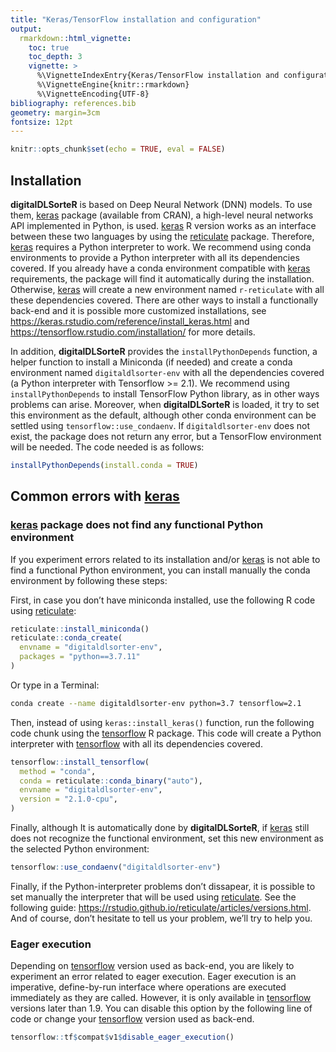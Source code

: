 ```yaml
---
title: "Keras/TensorFlow installation and configuration"
output: 
  rmarkdown::html_vignette:
    toc: true
    toc_depth: 3
    vignette: >
      %\VignetteIndexEntry{Keras/TensorFlow installation and configuration}
      %\VignetteEngine{knitr::rmarkdown}
      %\VignetteEncoding{UTF-8}
bibliography: references.bib
geometry: margin=3cm
fontsize: 12pt
---
```


```r
knitr::opts_chunk$set(echo = TRUE, eval = FALSE)
```

## Installation

**digitalDLSorteR** is based on Deep Neural Network (DNN) models. To use them, [keras](https://cran.r-project.org/package=keras) package (available from CRAN), a high-level neural networks API implemented in Python, is used. [keras](https://cran.r-project.org/package=keras) R version works as an interface between these two languages by using the [reticulate](https://cran.r-project.org/package=reticulate) package. Therefore, [keras](https://cran.r-project.org/package=keras) requires a Python interpreter to work. We recommend using conda environments to provide a Python interpreter with all its dependencies covered. If you already have a conda environment compatible with [keras](https://cran.r-project.org/package=keras) requirements, the package will find it automatically during the installation. Otherwise, [keras](https://cran.r-project.org/package=keras) will create a new environment named `r-reticulate` with all these dependencies covered. There are other ways to install a functionally back-end and it is possible more customized installations, see <https://keras.rstudio.com/reference/install_keras.html> and <https://tensorflow.rstudio.com/installation/> for more details.

In addition, **digitalDLSorteR** provides the `installPythonDepends` function, a helper function to install a Miniconda (if needed) and create a conda environment named `digitaldlsorter-env` with all the dependencies covered (a Python interpreter with Tensorflow >= 2.1). We recommend using `installPythonDepends` to install TensorFlow Python library, as in other ways problems can arise. Moreover, when **digitalDLSorteR** is loaded, it try to set this environment as the default, although other conda environment can be settled using `tensorflow::use_condaenv`. If `digitaldlsorter-env`  does not exist, the package does not return any error, but a TensorFlow environment will be needed. The code needed is as follows:

```r
installPythonDepends(install.conda = TRUE)
```

## Common errors with [keras](https://cran.r-project.org/package=keras)

### [keras](https://cran.r-project.org/package=keras) package does not find any functional Python environment

If you experiment errors related to its installation and/or [keras](https://cran.r-project.org/package=keras) is not able to find a functional Python environment, you can install manually the conda environment by following these steps:

First, in case you don't have miniconda installed, use the following R code using [reticulate](https://cran.r-project.org/package=reticulate):

```r
reticulate::install_miniconda()
reticulate::conda_create(
  envname = "digitaldlsorter-env", 
  packages = "python==3.7.11"
)
```

Or type in a Terminal:

```bash
conda create --name digitaldlsorter-env python=3.7 tensorflow=2.1
```

Then, instead of using `keras::install_keras()` function, run the following code chunk using the [tensorflow](https://cran.r-project.org/package=tensorflow) R package. This code will create a Python interpreter with [tensorflow](https://cran.r-project.org/package=tensorflow) with all its dependencies covered.

```r
tensorflow::install_tensorflow(
  method = "conda", 
  conda = reticulate::conda_binary("auto"), 
  envname = "digitaldlsorter-env", 
  version = "2.1.0-cpu",
)
```

Finally, although It is automatically done by **digitalDLSorteR**, if [keras](https://cran.r-project.org/package=keras) still does not recognize the functional environment, set this new environment as the selected Python environment:

```r
tensorflow::use_condaenv("digitaldlsorter-env")
```

Finally, if the Python-interpreter problems don't dissapear, it is possible to set manually the interpreter that will be used using [reticulate](https://cran.r-project.org/package=reticulate). See the following guide: <https://rstudio.github.io/reticulate/articles/versions.html>. And of course, don't hesitate to tell us your problem, we'll try to help you.

### Eager execution

Depending on [tensorflow](https://cran.r-project.org/package=tensorflow) version used as back-end, you are likely to experiment an error related to eager execution. Eager execution is an imperative, define-by-run interface where operations are executed immediately as they are called. However, it is only available in [tensorflow](https://cran.r-project.org/package=tensorflow) versions later than 1.9. You can disable this option by the following line of code or change your [tensorflow](https://cran.r-project.org/package=tensorflow) version used as back-end.

```r
tensorflow::tf$compat$v1$disable_eager_execution()
```
